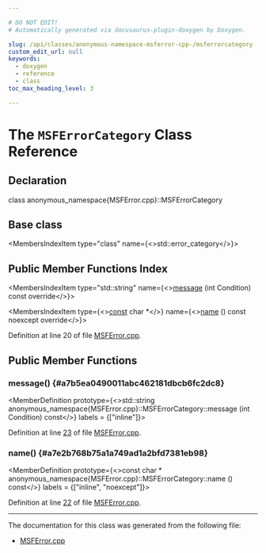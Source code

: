 ```yaml
---

# DO NOT EDIT!
# Automatically generated via docusaurus-plugin-doxygen by Doxygen.

slug: /api/classes/anonymous-namespace-msferror-cpp-/msferrorcategory
custom_edit_url: null
keywords:
  - doxygen
  - reference
  - class
toc_max_heading_level: 3

---
```





# The `MSFErrorCategory` Class Reference

<DoxygenPage pluginConfig={pluginConfig}>



## Declaration

<CodeBlock>class anonymous_namespace{MSFError.cpp}::MSFErrorCategory</CodeBlock>

## Base class

<MembersIndex>

<MembersIndexItem
  type="class"
  name={<>std::error&#95;category</>}>
</MembersIndexItem>

</MembersIndex>

## Public Member Functions Index

<MembersIndex>

<MembersIndexItem
  type="std::string"
  name={<><a href="#a7b5ea0490011abc462181dbcb6fc2dc8">message</a> (int Condition) const override</>}>
</MembersIndexItem>

<MembersIndexItem
  type={<><a href="/docs/api/files/lib/lib/target/lib/target/aarch64/aarch64promoteconstant-cpp/#a90f8350fecae261c25be85d38b451bff">const</a> char &#42;</>}
  name={<><a href="#a7e2b768b75a1a749ad1a2bfd7381eb98">name</a> () const noexcept override</>}>
</MembersIndexItem>

</MembersIndex>


Definition at line 20 of file <a href="/docs/api/files/lib/lib/debuginfo/lib/debuginfo/msf/msferror-cpp">MSFError.cpp</a>.

<SectionDefinition>

## Public Member Functions

### message() {#a7b5ea0490011abc462181dbcb6fc2dc8}

<MemberDefinition
  prototype={<>std::string anonymous&#95;namespace&#123;MSFError.cpp&#125;::MSFErrorCategory::message (int Condition) const</>}
  labels = {["inline"]}>

Definition at line <a href="/docs/api/files/lib/lib/debuginfo/lib/debuginfo/msf/msferror-cpp/#l00023">23</a> of file <a href="/docs/api/files/lib/lib/debuginfo/lib/debuginfo/msf/msferror-cpp">MSFError.cpp</a>.
</MemberDefinition>

### name() {#a7e2b768b75a1a749ad1a2bfd7381eb98}

<MemberDefinition
  prototype={<>const char &#42; anonymous&#95;namespace&#123;MSFError.cpp&#125;::MSFErrorCategory::name () const</>}
  labels = {["inline", "noexcept"]}>

Definition at line <a href="/docs/api/files/lib/lib/debuginfo/lib/debuginfo/msf/msferror-cpp/#l00022">22</a> of file <a href="/docs/api/files/lib/lib/debuginfo/lib/debuginfo/msf/msferror-cpp">MSFError.cpp</a>.
</MemberDefinition>

</SectionDefinition>

<hr/>

The documentation for this class was generated from the following file:

<ul>
<li><a href="/docs/api/files/lib/lib/debuginfo/lib/debuginfo/msf/msferror-cpp">MSFError.cpp</a></li>
</ul>

</DoxygenPage>
